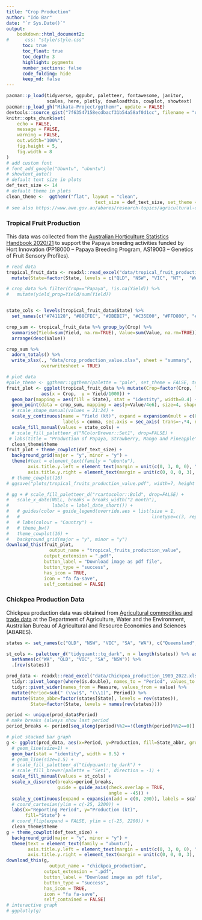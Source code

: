 ```yaml
---
title: "Crop Production"
author: "Ido Bar"
date: "`r Sys.Date()`"
output: 
    bookdown::html_document2:
#      css: "style/style.css"
      toc: true
      toc_float: true
      toc_depth: 3
      highlight: pygments
      number_sections: false
      code_folding: hide
      keep_md: false
---
```


```r
pacman::p_load(tidyverse, ggpubr, paletteer, fontawesome, janitor,
               scales, here, plotly, downloadthis, cowplot, showtext)
pacman::p_load_gh("Mikata-Project/ggthemr", update = FALSE)
devtools::source_gist("7f63547158ecdbacf31b54a58af0d1cc", filename = "util.R")
knitr::opts_chunk$set(
	echo = FALSE,
	message = FALSE,
	warning = FALSE,
	out.width="100%",
	fig.height = 5,
	fig.width = 8
)
# add custom font
# font_add_google("Ubuntu", "ubuntu")
# showtext_auto()
# default text size in plots
def_text_size <- 14
# default theme in plots
clean_theme <-  ggthemr("flat", layout = "clean", 
                                 text_size = def_text_size, set_theme = FALSE)
# see also https://www.awe.gov.au/abares/research-topics/agricultural-outlook/data#2021

```

### Tropical Fruit Production
This data was collected from the [Australian Horticulture Statistics Handbook 2020/21](https://www.horticulture.com.au/growers/help-your-business-grow/research-reports-publications-fact-sheets-and-more/grower-resources/ha18002-assets/australian-horticulture-statistics-handbook) to support the Papaya breeding activities funded by Hort Innovation (PP18000 -- Papaya Breeding Program, AS19003 -- Genetics of Fruit Sensory Profiles).

```r
# read data
tropical_fruit_data <- readxl::read_excel("data/tropical_fruit_production_value.xlsx") %>% 
  mutate(State=factor(State, levels = c("QLD", "NSW", "VIC", "NT",  "WA", "TAS", "SA")))

# crop_data %>% filter(Crop=="Papaya", !is.na(Yield)) %>% 
#   mutate(yield_prop=Yield/sum(Yield)) 


state_cols <- levels(tropical_fruit_data$State) %>% 
  set_names(c("#741128", "#88CFEC", "#DBEBE7", "#C35E00", "#FFD800", "#0645AD", "#FF0000"), .)

crop_sum <- tropical_fruit_data %>% group_by(Crop) %>% 
  summarise(Yield=sum(Yield, na.rm=TRUE), Value=sum(Value, na.rm=TRUE)) %>%
  arrange(desc(Value)) 

crop_sum %>% 
  adorn_totals() %>% 
  write_xlsx(., "data/crop_production_value.xlsx", sheet = "summary", 
             overwritesheet = TRUE)

```

```r
# plot data
#pale_theme <- ggthemr::ggthemr(palette = "pale", set_theme = FALSE, text_size = 16)
fruit_plot <- ggplot(tropical_fruit_data %>% mutate(Crop=factor(Crop, levels = rev(crop_sum$Crop))), 
             aes(x = Crop,  y = Yield/1000)) +
  geom_bar(mapping = aes(fill = State), stat = "identity", width=0.4) + 
  geom_point(data = crop_sum, mapping = aes(y=Value/4e6), size=4, shape = 24, fill = "lightskyblue") +
  # scale_shape_manual(values = 21:24) + 
  scale_y_continuous(name = "Yield (kt)", expand = expansion(mult = c(0, .1)),
                     labels = comma, sec.axis = sec_axis( trans=~.*4, name="Value (M$)")) +
  scale_fill_manual(values = state_cols) +
  # scale_fill_paletteer_d("RColorBrewer::Set1", drop=FALSE) + 
 # labs(title = "Production of Papaya, Strawberry, Mango and Pineapple")  +
  clean_theme$theme
fruit_plot + theme_cowplot(def_text_size) +
  background_grid(major = "y", minor = "y") +
  theme(#text = element_text(family = "ubuntu"),
        axis.title.y.left = element_text(margin = unit(c(0, 3, 0, 0), "mm")),
        axis.title.y.right = element_text(margin = unit(c(0, 0, 0, 3), "mm")))
  # theme_cowplot(16)
# ggsave("plots/tropical_fruits_production_value.pdf", width=7, height = 5)

# gg + # scale_fill_paletteer_d("rcartocolor::Bold", drop=FALSE) +
#   scale_x_date(NULL, breaks = breaks_width("2 month"),
#                labels = label_date_short()) +
#   # guides(color = guide_legend(override.aes = list(size = 1, 
#   #                                                 linetype=c(3, rep(1, nlevels(comparative_vacs_data$Country)-1)))) ) +
#   # labs(colour = "Country") + 
#   # theme_bw()
#   theme_cowplot(16) +
#   background_grid(major = "y", minor = "y") 
download_this(fruit_plot,
                output_name = "tropical_fruits_production_value",
              output_extension = ".pdf",
              button_label = "Download image as pdf file",
              button_type = "success",
              has_icon = TRUE,
              icon = "fa fa-save",
              self_contained = FALSE)
```


### Chickpea Production Data
Chickpea production data was obtained from [Agricultural commodities and trade data](https://www.awe.gov.au/abares/research-topics/agricultural-outlook/data#australian-crop-report-data) at the Department of Agriculture, Water and the Environment, Australian Bureau of Agricultural and Resource Economics and Sciences (ABARES).

```r
states <- set_names(c("QLD", "NSW", "VIC", "SA", "WA"), c("Queensland", "New South Wales", "Victoria", "South Australia", "Western Australia"))

st_cols <- paletteer_d("tidyquant::tq_dark", n = length(states)) %>% as.character() %>% 
  setNames(c("WA", "QLD", "VIC", "SA", "NSW")) %>% 
  .[rev(states)]

prod_data <- readxl::read_excel("data/Chickpea_production_1989_2022.xlsx", sheet = "Chickpea_prod_updated") %>% 
  tidyr::pivot_longer(where(is.double), names_to = "Period", values_to = "value") %>% 
  tidyr::pivot_wider(names_from = Measure, values_from = value) %>% 
  mutate(Period=sub(" (\\w)$", "(\\1)", Period)) %>% 
  mutate(State_abbr=factor(states[State], levels = rev(states)),
         State=factor(State, levels = names(rev(states))))

period <- unique(prod_data$Period)
# make breaks (always show last period
period_breaks <- period[seq_along(period)%%2==!(length(period)%%2==0)]


```

```r
# plot stacked bar graph
g <- ggplot(prod_data, aes(x=Period, y=Production, fill=State_abbr, group=State_abbr)) +
  # geom_line(size=1) +
  geom_bar(stat = "identity", width = 0.5) +
  # geom_line(size=1.5) +
  # scale_fill_paletteer_d("tidyquant::tq_dark") + 
  # scale_fill_brewer(palette = "Set1", direction = -1) +
  scale_fill_manual(values = st_cols) +
  scale_x_discrete(breaks=period_breaks,
                   guide = guide_axis(check.overlap = TRUE,
                                      angle = -45)) +
  scale_y_continuous(expand = expansion(add = c(0, 200)), labels = scales::comma) + # ggsci, category10_d3 ; ggthemes, wsj_colors6 ; "RColorBrewer::Set1"
  # coord_cartesian(ylim = c(-25, 2200)) + 
  labs(x="Reporting Period", y="Production (kt)", 
       fill="State") +
  # coord_flip(expand = FALSE, ylim = c(-25, 2200)) +
  clean_theme$theme
g + theme_cowplot(def_text_size) +
  background_grid(major = "y", minor = "y") +
  theme(text = element_text(family = "ubuntu"),
        axis.title.y.left = element_text(margin = unit(c(0, 3, 0, 0), "mm")),
        axis.title.y.right = element_text(margin = unit(c(0, 0, 0, 3), "mm")))
download_this(g,
                output_name = "chickpea_production",
              output_extension = ".pdf",
              button_label = "Download image as pdf file",
              button_type = "success",
              has_icon = TRUE,
              icon = "fa fa-save",
              self_contained = FALSE)
# interactive graph
# ggplotly(g)
```




